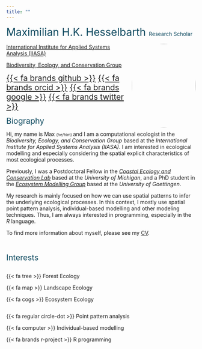```yaml
---
title: ""
---
```


<span style="color:#0A475D;font-size:200%;"> Maximilian H.K. Hesselbarth </span> 
<span style="color:#0A475D;font-size:100%;"> Research Scholar </span>

<img src="images/portrait.jpg" style="width:170px; height:223px; border-radius:50%; float:right;">

[International Institute for Applied Systems Analysis (IIASA)](https://iiasa.ac.at/)

[Biodiversity, Ecology, and Conservation Group](https://iiasa.ac.at/programs/bnr/bec)

<span style="font-size:150%"> [{{< fa brands github >}}](https://github.com/mhesselbarth) </span>
<span style="font-size:150%"> [{{< fa brands orcid >}}](https://orcid.org/0000-0003-1125-9918) </span>
<span style="font-size:150%"> [{{< fa brands google >}}](https://scholar.google.com/citations?hl=en&user=PNMHIXAAAAAJ) </span>
<span style="font-size:150%"> [{{< fa brands twitter >}}](https://twitter.com/mhkhesselbarth) </span>

<span style="color:#0A475D;font-size:150%"> Biography

Hi, my name is Max <span style="font-size:75%;"> (he/him) </span> and I am a computational ecologist in the _Biodiversity, Ecology, and Conservation Group_ based at the _International Institute for Applied Systems Analysis (IIASA)_. I am interested in ecological modelling and especially considering the spatial explicit characteristics of most ecological processes.

Previously, I was a Postdoctoral Fellow in the [_Coastal Ecology and Conservation Lab_](https://www.jacoballgeier.com/) based at the _University of Michigan_, and a PhD student in the [_Ecosystem Modelling Group_](https://www.uni-goettingen.de/de/102170.html) based at the _University of Goettingen_.

My research is mainly focused on how we can use spatial patterns to infer the underlying ecological processes. In this context, I mostly use spatial point pattern analysis, individual-based modelling and other modeling techniques. Thus, I am always interested in programming, especially in the _R_ language.

To find more information about myself, please see my [CV](CV.html).

<br>

<span style="color:#0A475D;font-size:150%"> Interests

<div class="row">
  <div class="column">

  {{< fa tree >}} Forest Ecology

  {{< fa map >}} Landscape Ecology

  {{< fa cogs >}} Ecosystem Ecology

  </div>

  <div class="column">

  {{< fa regular circle-dot >}} Point pattern analysis

  {{< fa computer >}} Individual-based modelling

  {{< fa brands r-project >}} R programming

  </div>
</div>
